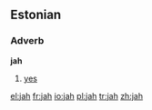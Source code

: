 {{see|Jah}}
==Estonian==
===Adverb===
'''jah'''

# [[yes]]

[[el:jah]]
[[fr:jah]]
[[io:jah]]
[[pl:jah]]
[[tr:jah]]
[[zh:jah]]